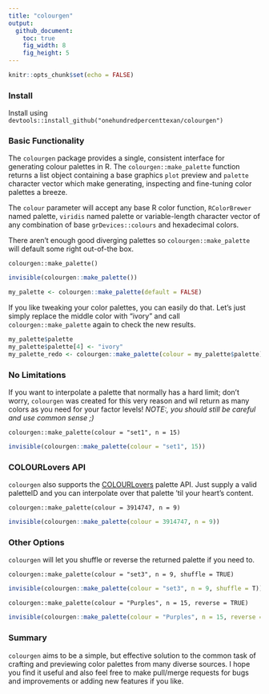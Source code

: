 ```yaml
---
title: "colourgen"
output: 
  github_document:
    toc: true
    fig_width: 8
    fig_height: 5
---
```


```r
knitr::opts_chunk$set(echo = FALSE)
```

### Install

Install using `devtools::install_github("onehundredpercenttexan/colourgen")`

### Basic Functionality

The `colourgen` package provides a single, consistent interface for generating colour palettes in R.
The `colourgen::make_palette` function returns a list object containing a base graphics `plot` preview and `palette` character vector which make generating, inspecting and fine-tuning color palettes a breeze.

The `colour` parameter will accept any base R color function, `RColorBrewer` named palette, `viridis` named palette or variable-length character vector of any combination of base `grDevices::colours` and hexadecimal colors. 

There aren't enough good diverging palettes so `colourgen::make_palette` will default some right out-of-the box.

`colourgen::make_palette()`
```r
invisible(colourgen::make_palette())
```

```r
my_palette <- colourgen::make_palette(default = FALSE)
```

If you like tweaking your color palettes, you can easily do that. Let's just simply replace the middle color with "ivory" and call `colourgen::make_palette` again to check the new results.

```r
my_palette$palette
my_palette$palette[4] <- "ivory"
my_palette_redo <- colourgen::make_palette(colour = my_palette$palette)
```


### No Limitations

If you want to interpolate a palette that normally has a hard limit; don't worry, `colourgen` was created for this very reason and wil return as many colors as you need for your factor levels! *NOTE:, you should still be careful and use common sense ;)*

`colourgen::make_palette(colour = "set1", n = 15)`

```r
invisible(colourgen::make_palette(colour = "set1", 15))
```


### COLOURLovers API

`colourgen` also supports the [COLOURLovers](http://www.colourlovers.com/palettes) palette API. Just supply a valid paletteID and you can interpolate over that palette 'til your heart's content.

`colourgen::make_palette(colour = 3914747, n = 9)`

```r
invisible(colourgen::make_palette(colour = 3914747, n = 9))
```


### Other Options

`colourgen` will let you shuffle or reverse the returned palette if you need to.

`colourgen::make_palette(colour = "set3", n = 9, shuffle = TRUE)`

```r
invisible(colourgen::make_palette(colour = "set3", n = 9, shuffle = T))
```


`colourgen::make_palette(colour = "Purples", n = 15, reverse = TRUE)`

```r
invisible(colourgen::make_palette(colour = "Purples", n = 15, reverse = T))
```


### Summary

`colourgen` aims to be a simple, but effective solution to the common task of crafting and previewing color palettes from many diverse sources. I hope you find it useful and also feel free to make pull/merge requests for bugs and improvements or adding new features if you like. 
